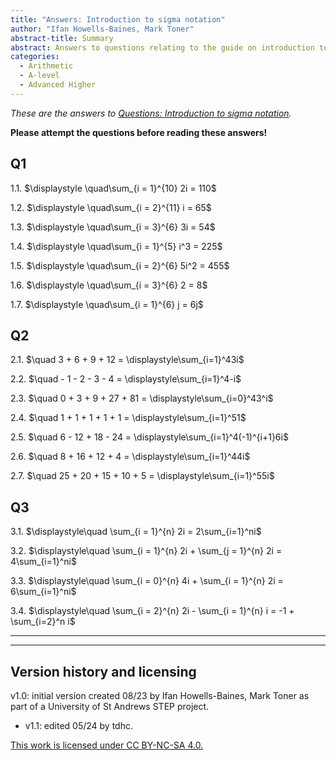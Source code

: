 ```yaml
---
title: "Answers: Introduction to sigma notation"
author: "Ifan Howells-Baines, Mark Toner"
abstract-title: Summary
abstract: Answers to questions relating to the guide on introduction to sigma notation.
categories:
  - Arithmetic
  - A-level
  - Advanced Higher
---
```


*These are the answers to [Questions: Introduction to sigma notation](../questions/qs-sigmanotation.qmd).* 

**Please attempt the questions before reading these answers!**

## Q1 {-}

1.1. $\displaystyle \quad\sum_{i = 1}^{10} 2i = 110$

1.2. $\displaystyle \quad\sum_{i = 2}^{11} i = 65$

1.3. $\displaystyle \quad\sum_{i = 3}^{6} 3i = 54$

1.4. $\displaystyle \quad\sum_{i = 1}^{5} i^3 = 225$

1.5. $\displaystyle \quad\sum_{i = 2}^{6} 5i^2 = 455$

1.6. $\displaystyle \quad\sum_{i = 3}^{6} 2 = 8$

1.7. $\displaystyle \quad\sum_{i = 1}^{6} j = 6j$

## Q2 {-}

2.1. $\quad 3 + 6 + 9 + 12 = \displaystyle\sum_{i=1}^43i$

2.2. $\quad - 1 - 2 - 3 - 4 = \displaystyle\sum_{i=1}^4-i$

2.3. $\quad 0 + 3 + 9 + 27 + 81 = \displaystyle\sum_{i=0}^43^i$

2.4. $\quad 1 + 1 + 1 + 1 + 1 = \displaystyle\sum_{i=1}^51$

2.5. $\quad 6 - 12 + 18 - 24 = \displaystyle\sum_{i=1}^4(-1)^{i+1}6i$

2.6. $\quad 8 + 16 + 12 + 4 = \displaystyle\sum_{i=1}^44i$

2.7. $\quad 25 + 20 + 15 + 10 + 5 = \displaystyle\sum_{i=1}^55i$


## Q3 {-}

3.1. $\displaystyle\quad \sum_{i = 1}^{n} 2i = 2\sum_{i=1}^ni$

3.2. $\displaystyle\quad \sum_{i = 1}^{n} 2i + \sum_{j = 1}^{n} 2i = 4\sum_{i=1}^ni$

3.3. $\displaystyle\quad \sum_{i = 0}^{n} 4i + \sum_{i = 1}^{n} 2i = 6\sum_{i=1}^ni$

3.4. $\displaystyle\quad \sum_{i = 2}^{n} 2i - \sum_{i = 1}^{n} i = -1 + \sum_{i=2}^n i$

---

---

## Version history and licensing {-}

v1.0: initial version created 08/23 by Ifan Howells-Baines, Mark Toner as part of a University of St Andrews STEP project.

  - v1.1: edited 05/24 by tdhc.

[This work is licensed under CC BY-NC-SA 4.0.](https://creativecommons.org/licenses/by-nc-sa/4.0/?ref=chooser-v1)
